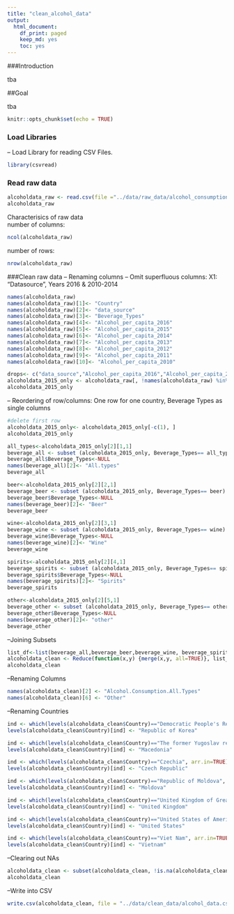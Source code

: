 ```yaml
---
title: "clean_alcohol_data"
output: 
  html_document:
    df_print: paged
    keep_md: yes
    toc: yes
---
```


###Introduction

tba

##Goal

tba

```r
knitr::opts_chunk$set(echo = TRUE)
```

### Load Libraries

-- Load Library for reading CSV Files.

```r
library(csvread)
```

### Read raw data

```r
alcoholdata_raw <- read.csv(file ="../data/raw_data/alcohol_consumption.csv", header = TRUE)
alcoholdata_raw


```
Characterisics of raw data  
number of columns:  

```r
ncol(alcoholdata_raw)
```
number of rows:  

```r
nrow(alcoholdata_raw)
```

###Clean raw data
-- Renaming columns
-- Omit superfluous columns: X1: "Datasource", Years 2016 & 2010-2014

```r
names(alcoholdata_raw)
names(alcoholdata_raw)[1]<- "Country"
names(alcoholdata_raw)[2]<- "data_source"
names(alcoholdata_raw)[3]<- "Beverage_Types"
names(alcoholdata_raw)[4]<- "Alcohol_per_capita_2016"
names(alcoholdata_raw)[5]<- "Alcohol_per_capita_2015"
names(alcoholdata_raw)[6]<- "Alcohol_per_capita_2014"
names(alcoholdata_raw)[7]<- "Alcohol_per_capita_2013"
names(alcoholdata_raw)[8]<- "Alcohol_per_capita_2012"
names(alcoholdata_raw)[9]<- "Alcohol_per_capita_2011"
names(alcoholdata_raw)[10]<- "Alcohol_per_capita_2010"

drops<- c("data_source","Alcohol_per_capita_2016","Alcohol_per_capita_2014","Alcohol_per_capita_2013","Alcohol_per_capita_2012","Alcohol_per_capita_2011","Alcohol_per_capita_2010")
alcoholdata_2015_only <- alcoholdata_raw[, !names(alcoholdata_raw) %in% drops]
alcoholdata_2015_only 

```

-- Reordering of row/columns: One row for one country, Beverage Types as single columns
```r
#delete first row
alcoholdata_2015_only<- alcoholdata_2015_only[-c(1), ]
alcoholdata_2015_only

```

```r
all_types<-alcoholdata_2015_only[2][1,1]
beverage_all <- subset (alcoholdata_2015_only, Beverage_Types== all_types)
beverage_all$Beverage_Types<-NULL
names(beverage_all)[2]<- "All.types"
beverage_all

```

```r
beer<-alcoholdata_2015_only[2][2,1]
beverage_beer <- subset (alcoholdata_2015_only, Beverage_Types== beer)
beverage_beer$Beverage_Types<-NULL
names(beverage_beer)[2]<- "Beer"
beverage_beer

```

```r
wine<-alcoholdata_2015_only[2][3,1]
beverage_wine <- subset (alcoholdata_2015_only, Beverage_Types== wine)
beverage_wine$Beverage_Types<-NULL
names(beverage_wine)[2]<- "Wine"
beverage_wine

```

```r
spirits<-alcoholdata_2015_only[2][4,1]
beverage_spirits <- subset (alcoholdata_2015_only, Beverage_Types== spirits)
beverage_spirits$Beverage_Types<-NULL
names(beverage_spirits)[2]<- "Spirits"
beverage_spirits

```

```r
other<-alcoholdata_2015_only[2][5,1]
beverage_other <- subset (alcoholdata_2015_only, Beverage_Types== other)
beverage_other$Beverage_Types<-NULL
names(beverage_other)[2]<- "other"
beverage_other

```

--Joining Subsets
```r
list_df<-list(beverage_all,beverage_beer,beverage_wine, beverage_spirits,beverage_other)
alcoholdata_clean <- Reduce(function(x,y) {merge(x,y, all=TRUE)}, list_df)
alcoholdata_clean

```
--Renaming Columns

```r
names(alcoholdata_clean)[2] <- "Alcohol.Consumption.All.Types"
names(alcoholdata_clean)[6] <- "Other"
```

--Renaming Countries

```r

ind <- which(levels(alcoholdata_clean$Country)=="Democratic People's Republic of Korea", arr.in=TRUE)
levels(alcoholdata_clean$Country)[ind] <- "Republic of Korea"

ind <- which(levels(alcoholdata_clean$Country)=="The former Yugoslav republic of Macedonia", arr.in=TRUE)
levels(alcoholdata_clean$Country)[ind] <- "Macedonia"

ind <- which(levels(alcoholdata_clean$Country)=="Czechia", arr.in=TRUE)
levels(alcoholdata_clean$Country)[ind] <- "Czech Republic"

ind <- which(levels(alcoholdata_clean$Country)=="Republic of Moldova", arr.in=TRUE)
levels(alcoholdata_clean$Country)[ind] <- "Moldova"

ind <- which(levels(alcoholdata_clean$Country)=="United Kingdom of Great Britain and Northern Ireland", arr.in=TRUE)
levels(alcoholdata_clean$Country)[ind] <- "United Kingdom"

ind <- which(levels(alcoholdata_clean$Country)=="United States of America", arr.in=TRUE)
levels(alcoholdata_clean$Country)[ind] <- "United States"

ind <- which(levels(alcoholdata_clean$Country)=="Viet Nam", arr.in=TRUE)
levels(alcoholdata_clean$Country)[ind] <- "Vietnam"

```

--Clearing out NAs
```r
alcoholdata_clean <- subset(alcoholdata_clean, !is.na(alcoholdata_clean$Alcohol.Consumption.All.Types) & !is.na(alcoholdata_clean$Wine) & !is.na(alcoholdata_clean$Beer))
alcoholdata_clean

```
--Write into CSV

```r
write.csv(alcoholdata_clean, file = "../data/clean_data/alcohol_data.csv",row.names=FALSE, na="", col.names = TRUE)

```
